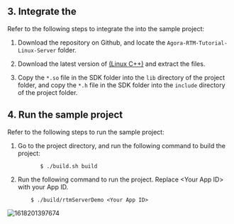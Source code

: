 <PlatformWrapper platform="linux-cpp">

## 3. Integrate the <Vg k="MESS_SDK" />

Refer to the following steps to integrate the <Vg k="MESS_SDK" /> into the sample project:

1.  Download the [<Vg k="SIG" />](https://github.com/AgoraIO/RTM) repository on Github, and locate the `Agora-RTM-Tutorial-Linux-Server` folder.

2.  Download the latest version of [<Vg k="MESS_SDK" /> (Linux C++)](../reference/downloads) and extract the files.

3.  Copy the `*.so` file in the SDK folder into the `lib` directory of the project folder, and copy the `*.h` file in the SDK folder into the `include` directory of the project folder.

## 4. Run the sample project

Refer to the following steps to run the sample project:

1.  Go to the project directory, and run the following command to build the project:
    ```shellscript
           $ ./build.sh build
    ```
2.  Run the following command to run the project. Replace &lt;Your App ID&gt; with your App ID.
    ```shellscript
        $ ./build/rtmServerDemo <Your App ID>
    ```

![1618201397674](https://web-cdn.agora.io/docs-files/1618201397674)

</PlatformWrapper>